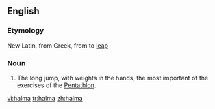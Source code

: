 ==English==

===Etymology===
New Latin, from Greek, from to [[leap]]
===Noun===
{{en-noun}}

#  {{sports|Ancient Greece}} The long jump, with weights in the hands, the most important of the exercises of the [[w:Pentathlon|Pentathlon]].

[[vi:halma]]
[[tr:halma]]
[[zh:halma]]